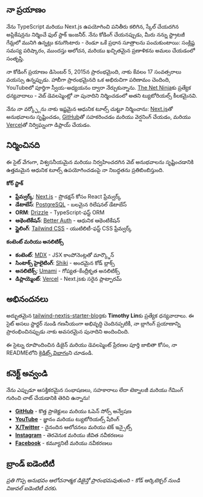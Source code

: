 ## నా ప్రయాణం

నేను TypeScript మరియు Next.js ఉపయోగించి పనితీరు కలిగిన, స్కేల్ చేయదగిన అప్లికేషన్లను నిర్మించే ఫుల్ స్టాక్ ఇంజనీర్. నేను కోడింగ్ చేయనప్పుడు, మీరు నన్ను స్ట్రాటజీ గేమ్లలో మునిగి ఉన్నట్లు కనుగొంటారు - రెండూ ఒకే ప్రధాన సూత్రాలను పంచుకుంటాయి: సంక్లిష్ట సమస్య పరిష్కారం, ముందస్తు ఆలోచన, మరియు ఖచ్చితమైన ప్రణాళికను అమలు చేయడంలో సంతృప్తి.

నా కోడింగ్ ప్రయాణం డిసెంబర్ 5, 2015న ప్రారంభమైంది, నాకు కేవలం 17 సంవత్సరాలు వయస్సు ఉన్నప్పుడు. హాబీగా ప్రారంభమైనది ఒక అభిరుచిగా పరిణామం చెందింది, YouTubeలో పూర్తిగా స్వీయ-అధ్యయనం ద్వారా నేర్చుకున్నాను. [The Net Ninja](https://www.youtube.com/@NetNinja)కు ప్రత్యేక ధన్యవాదాలు - వెబ్ డెవలప్మెంట్లో నా పునాదిని నిర్మించడంలో అతని ట్యుటోరియల్స్ కీలకమైనవి.

నేను నా వర్క్ఫ్లోను నాకు ఇష్టమైన ఆధునిక టూల్స్ చుట్టూ నిర్మించాను: [Next.js](https://nextjs.org/)తో అనుభవాలను సృష్టించడం, [GitHub](https://github.com)తో సహకరించడం మరియు వెర్షనింగ్ చేయడం, మరియు [Vercel](https://vercel.com)తో నిర్విఘ్నంగా డిప్లాయ్ చేయడం.

## నిర్మించినది

ఈ సైట్ వేగంగా, విశ్వసనీయమైన మరియు నిర్వహించదగిన వెబ్ అనుభవాలను సృష్టించడానికి ఉత్తమమైన ఆధునిక టూల్స్ ఉపయోగించడంపై నా నిబద్ధతను ప్రతిబింబిస్తుంది.

**కోర్ స్టాక్**
- **ఫ్రేమ్వర్క్**: [Next.js](https://nextjs.org/) - ప్రొడక్షన్ కోసం React ఫ్రేమ్వర్క్
- **డేటాబేస్**: [PostgreSQL](https://www.postgresql.org/) - బలమైన రిలేషనల్ డేటాబేస్
- **ORM**: [Drizzle](https://orm.drizzle.team/) - TypeScript-ఫస్ట్ ORM
- **ఆథెంటికేషన్**: [Better Auth](https://www.better-auth.com/) - ఆధునిక ఆథెంటికేషన్
- **స్టైలింగ్**: [Tailwind CSS](https://tailwindcss.com) - యుటిలిటీ-ఫస్ట్ CSS ఫ్రేమ్వర్క్

**కంటెంట్ మరియు అనలిటిక్స్**
- **కంటెంట్**: [MDX](https://mdxjs.com/) - JSX కాంపోనెంట్లతో మార్క్డౌన్
- **సింటాక్స్ హైలైటింగ్**: [Shiki](https://github.com/shikijs/shiki) - అందమైన కోడ్ బ్లాక్స్
- **అనలిటిక్స్**: [Umami](https://github.com/umami-software/umami) - గోప్యత-కేంద్రీకృత అనలిటిక్స్
- **డిప్లాయ్మెంట్**: [Vercel](https://vercel.com) - Next.jsకు సరైన ప్లాట్ఫారమ్

## అభినందనలు

అద్భుతమైన [tailwind-nextjs-starter-blog](https://github.com/timlrx/tailwind-nextjs-starter-blog)కు **Timothy Lin**కు ప్రత్యేక ధన్యవాదాలు. ఈ సైట్ అసలు స్టార్టర్ నుండి గణనీయంగా అభివృద్ధి చెందినప్పటికీ, నా బ్లాగింగ్ ప్రయాణాన్ని ప్రారంభించినప్పుడు నాకు అవసరమైన పునాదిని అందించింది.

ఈ సైట్ను రూపొందించిన డిజైన్ మరియు డెవలప్మెంట్ ప్రేరణల పూర్తి జాబితా కోసం, నా READMEలోని [క్రెడిట్స్ విభాగం](https://github.com/nelsonlaidev/nelsonlai.dev?tab=readme-ov-file#credits)ని చూడండి.

## కనెక్ట్ అవ్వండి

నేను ఎప్పుడూ ఆసక్తికరమైన సంభాషణలు, సహకారాలు లేదా టెక్నాలజీ మరియు గేమింగ్ గురించి చాట్ చేయడానికి తెరిచి ఉన్నాను!

- [**GitHub**](https://github.com/nelsonlaidev) - కొత్త ప్రాజెక్టులు మరియు ఓపెన్ సోర్స్ అన్వేషణ
- [**YouTube**](https://www.youtube.com/@nelsonlaidev) - జ్ఞానం మరియు ట్యుటోరియల్స్ షేరింగ్
- [**X/Twitter**](https://x.com/nelsonlaidev) - దైనందిన ఆలోచనలు మరియు టెక్ ఇన్సైట్స్
- [**Instagram**](https://www.instagram.com/nelsonlaidev) - తెరవెనుక మరియు జీవిత నవీకరణలు
- [**Facebook**](https://www.facebook.com/nelsonlaidev) - కమ్యూనిటీ మరియు నవీకరణలు

## బ్రాండ్ ఐడెంటిటీ

<Logo />

*ప్రతి గొప్ప అనుభవం ఆలోచనాత్మక డిజైన్తో ప్రారంభమవుతుంది - కోడ్ ఆర్కిటెక్చర్ నుండి విజువల్ ఐడెంటిటీ వరకు.*